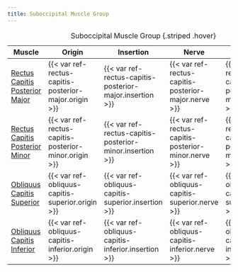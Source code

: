```yaml
---
title: Suboccipital Muscle Group
---
```




| Muscle  | Origin | Insertion | Nerve | Action |
|------|--------|-------|----------|--------|
| [Rectus Capitis Posterior Major]({{< var ref-rectus-capitis-posterior-major.path >}}) | {{< var ref-rectus-capitis-posterior-major.origin >}} | {{< var ref-rectus-capitis-posterior-major.insertion >}} | {{< var ref-rectus-capitis-posterior-major.nerve >}} | {{< var ref-rectus-capitis-posterior-major.action >}} |
| [Rectus Capitis Posterior Minor]({{< var ref-rectus-capitis-posterior-minor.path >}}) | {{< var ref-rectus-capitis-posterior-minor.origin >}} | {{< var ref-rectus-capitis-posterior-minor.insertion >}} | {{< var ref-rectus-capitis-posterior-minor.nerve >}} | {{< var ref-rectus-capitis-posterior-minor.action >}} |
| [Obliquus Capitis Superior]({{< var ref-obliquus-capitis-superior.path >}}) | {{< var ref-obliquus-capitis-superior.origin >}} | {{< var ref-obliquus-capitis-superior.insertion >}} | {{< var ref-obliquus-capitis-superior.nerve >}} | {{< var ref-obliquus-capitis-superior.action >}} |
| [Obliquus Capitis Inferior]({{< var ref-obliquus-capitis-inferior.path >}}) | {{< var ref-obliquus-capitis-inferior.origin >}} | {{< var ref-obliquus-capitis-inferior.insertion >}} | {{< var ref-obliquus-capitis-inferior.nerve >}} | {{< var ref-obliquus-capitis-inferior.action >}} |
: Suboccipital Muscle Group {.striped .hover}